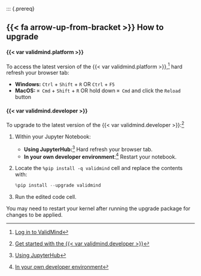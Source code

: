 ::: {.prereq}

## {{< fa arrow-up-from-bracket >}} How to upgrade

#### {{< var validmind.platform >}}

To access the latest version of the {{< var validmind.platform >}},^[[Log in to ValidMind](/guide/configuration/log-in-to-validmind.qmd)] hard refresh your browser tab:

- **Windows:** `Ctrl` + `Shift` + `R` OR `Ctrl` + `F5`
- **MacOS:** `⌘ Cmd` + `Shift` + `R` OR hold down `⌘ Cmd` and click the `Reload` button

#### {{< var validmind.developer >}}

To upgrade to the latest version of the {{< var validmind.developer >}}:^[[Get started with the {{< var validmind.developer >}}](/developer/get-started-developer-framework.qmd)]

1. Within your Jupyter Notebook:

    - **Using JupyterHub:**^[[Using JupyterHub](/get-started/developer/try-with-jupyterhub.qmd)] Hard refresh your browser tab.
    - **In your own developer environment**:^[[In your own developer environment](/developer/model-documentation/install-and-initialize-client-library.qmd)] Restart your notebook.

2. Locate the `%pip install -q validmind` cell and replace the contents with:

    ```python
    %pip install --upgrade validmind
    ```

3. Run the edited code cell.

::: {.callout-important}
You may need to restart your kernel after running the upgrade package for changes to be applied.
:::
